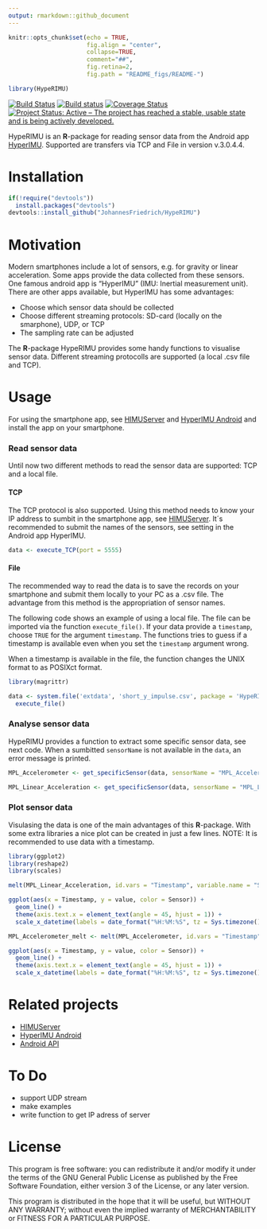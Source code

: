 ```yaml
---
output: rmarkdown::github_document
---
```


<!-- README.md is generated from README.Rmd. Please edit that file -->

```r
knitr::opts_chunk$set(echo = TRUE, 
                      fig.align = "center",
                      collapse=TRUE, 
                      comment="##", 
                      fig.retina=2, 
                      fig.path = "README_figs/README-")

library(HypeRIMU)
```

[![Build Status](https://travis-ci.org/JohannesFriedrich/HypeRIMU.svg?branch=master)](https://travis-ci.org/JohannesFriedrich/HypeRIMU)
[![Build status](https://ci.appveyor.com/api/projects/status/lm7jn3t558yxveve?svg=true)](https://ci.appveyor.com/project/JohannesFriedrich/hyperimu)
[![Coverage Status](https://codecov.io/gh/JohannesFriedrich/HypeRIMU/branch/master/graph/badge.svg)](https://codecov.io/gh/JohannesFriedrich/HypeRIMU)
[![Project Status: Active – The project has reached a stable, usable state and is being actively developed.](http://www.repostatus.org/badges/latest/active.svg)](http://www.repostatus.org/#active)


HypeRIMU is an **R**-package for reading sensor data from the Android app [HyperIMU](https://play.google.com/store/apps/details?id=com.ianovir.hyper_imu). Supported are transfers via TCP and File in version v.3.0.4.4.

# Installation

```r
if(!require("devtools"))
  install.packages("devtools")
devtools::install_github("JohannesFriedrich/HypeRIMU")
```

# Motivation

Modern smartphones include a lot of sensors, e.g. for gravity or linear acceleration. Some apps provide the data collected from these sensors. One famous android app is "HyperIMU" (IMU: Inertial measurement unit). There are other apps available, but HyperIMU has some advantages:

* Choose which sensor data should be collected
* Choose different streaming protocols: SD-card (locally on the smarphone), UDP, or TCP
* The sampling rate can be adjusted

The **R**-package HypeRIMU provides some handy functions to visualise sensor data. Different streaming protocolls are supported (a local .csv file and TCP).

# Usage

For using the smartphone app, see [HIMUServer](https://github.com/ianovir/HIMUServer/) and [HyperIMU Android](https://play.google.com/store/apps/details?id=com.ianovir.hyper_imu&hl=de) and install the app on your smartphone.

### Read sensor data

Until now two different methods to read the sensor data are supported: TCP and a local file.

#### TCP

The TCP protocol is also supported. Using this method needs to know your IP address to sumbit in the smartphone app, see [HIMUServer](https://github.com/ianovir/HIMUServer/). It´s recommended to submit the names of the sensors, see setting in the Android app HyperIMU.

```r
data <- execute_TCP(port = 5555)
```

#### File

The recommended way to read the data is to save the records on your smartphone and submit them locally to your PC as a .csv file. The advantage from this method is the appropriation of sensor names. 

The following code shows an example of using a local file. The file can be imported via the function `execute_file()`. If your data provide a `timestamp`, choose `TRUE` for the argument `timestamp`. The functions tries to guess if a timestamp is available even when you set the `timestamp` argument wrong.

When a timestamp is available in the file, the function changes the UNIX format to as POSIXct format.


```r
library(magrittr)

data <- system.file('extdata', 'short_y_impulse.csv', package = 'HypeRIMU') %>% 
  execute_file()
```

### Analyse sensor data

HypeRIMU provides a function to extract some specific sensor data, see next code.
When a sumbitted `sensorName` is not available in the `data`, an error message is printed.

```r
MPL_Accelerometer <- get_specificSensor(data, sensorName = "MPL_Accelerometer")

MPL_Linear_Acceleration <- get_specificSensor(data, sensorName = "MPL_Linear_Acceleration")
```

### Plot sensor data

Visulasing the data is one of the main advantages of this **R**-package. With some extra libraries a nice plot can be created in just a few lines. 
NOTE: It is recommended to use data with a timestamp.

```r
library(ggplot2)
library(reshape2)
library(scales)

melt(MPL_Linear_Acceleration, id.vars = "Timestamp", variable.name = "Sensor") %>% 

ggplot(aes(x = Timestamp, y = value, color = Sensor)) + 
  geom_line() +
  theme(axis.text.x = element_text(angle = 45, hjust = 1)) + 
  scale_x_datetime(labels = date_format("%H:%M:%S", tz = Sys.timezone()))
```


```r
MPL_Accelerometer_melt <- melt(MPL_Accelerometer, id.vars = "Timestamp", variable.name = "Sensor") %>% 

ggplot(aes(x = Timestamp, y = value, color = Sensor)) + 
  geom_line() +
  theme(axis.text.x = element_text(angle = 45, hjust = 1)) + 
  scale_x_datetime(labels = date_format("%H:%M:%S", tz = Sys.timezone()))  
```


# Related projects 

* [HIMUServer](https://github.com/ianovir/HIMUServer/)
* [HyperIMU Android](https://play.google.com/store/apps/details?id=com.ianovir.hyper_imu)
* [Android API](https://developer.android.com/guide/topics/sensors/index.html)


# To Do

* support UDP stream
* make examples
* write function to get IP adress of server

# License

This program is free software: you can redistribute it and/or modify
it under the terms of the GNU General Public License as published by
the Free Software Foundation, either version 3 of the License, or
any later version.

This program is distributed in the hope that it will be useful,
but WITHOUT ANY WARRANTY; without even the implied warranty of
MERCHANTABILITY or FITNESS FOR A PARTICULAR PURPOSE.  
